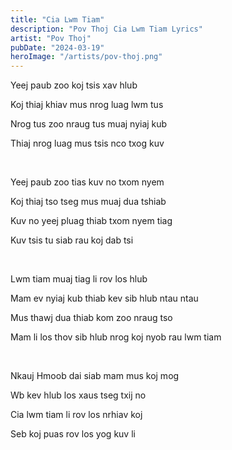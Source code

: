 ```yaml
---
title: "Cia Lwm Tiam"
description: "Pov Thoj Cia Lwm Tiam Lyrics"
artist: "Pov Thoj"
pubDate: "2024-03-19"
heroImage: "/artists/pov-thoj.png"
---
```


Yeej paub zoo koj tsis xav hlub

Koj thiaj khiav mus nrog luag lwm tus

Nrog tus zoo nraug tus muaj nyiaj kub

Thiaj nrog luag mus tsis nco txog kuv

<br />

Yeej paub zoo tias kuv no txom nyem

Koj thiaj tso tseg mus muaj dua tshiab

Kuv no yeej pluag thiab txom nyem tiag

Kuv tsis tu siab rau koj dab tsi

<br />

Lwm tiam muaj tiag li rov los hlub

Mam ev nyiaj kub thiab kev sib hlub ntau ntau

Mus thawj dua thiab kom zoo nraug tso

Mam li los thov sib hlub nrog koj nyob rau lwm tiam

<br />

Nkauj Hmoob dai siab mam mus koj mog

Wb kev hlub los xaus tseg txij no

Cia lwm tiam li rov los nrhiav koj

Seb koj puas rov los yog kuv li
